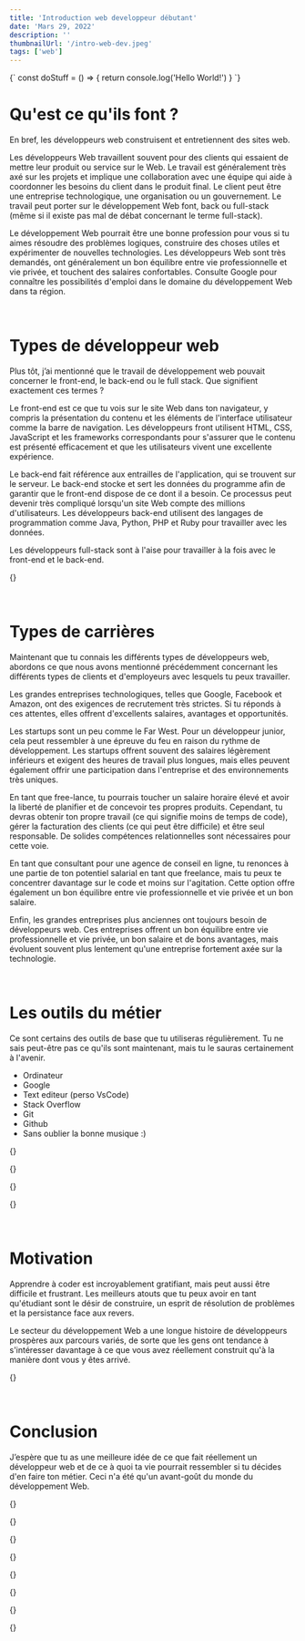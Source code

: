 ```yaml
---
title: 'Introduction web developpeur débutant'
date: 'Mars 29, 2022'
description: ''
thumbnailUrl: '/intro-web-dev.jpeg'
tags: ['web']
---
```


<SyntaxHighlighter language='javascript'>
  {`
    const doStuff = () => {
      return console.log('Hello World!')
    }
  `}
</SyntaxHighlighter>

<h1>Qu'est ce qu'ils font ?</h1>

En bref, les développeurs web construisent et entretiennent des sites web.

Les développeurs Web travaillent souvent pour des clients qui essaient de mettre leur produit ou service sur le Web.
Le travail est généralement très axé sur les projets et implique une collaboration avec une équipe qui aide à coordonner
les besoins du client dans le produit final. Le client peut être une entreprise technologique, une organisation ou un gouvernement.
Le travail peut porter sur le développement Web font, back ou full-stack (même si il existe pas mal de débat concernant le terme full-stack).

Le développement Web pourrait être une bonne profession pour vous si tu aimes résoudre des problèmes logiques, construire des
choses utiles et expérimenter de nouvelles technologies. Les développeurs Web sont très demandés, ont généralement un bon équilibre entre
vie professionnelle et vie privée, et touchent des salaires confortables. Consulte Google pour connaître les possibilités d'emploi dans le domaine
du développement Web dans ta région.

<br />

<h1>Types de développeur web</h1>

Plus tôt, j’ai mentionné que le travail de développement web pouvait concerner le front-end, le back-end ou le full stack. Que signifient exactement ces termes ?

Le front-end est ce que tu vois sur le site Web dans ton navigateur, y compris la présentation du contenu et les éléments de
l'interface utilisateur comme la barre de navigation. Les développeurs front utilisent HTML, CSS, JavaScript et les frameworks correspondants
pour s'assurer que le contenu est présenté efficacement et que les utilisateurs vivent une excellente expérience.

Le back-end fait référence aux entrailles de l'application, qui se trouvent sur le serveur. Le back-end stocke et sert les données
du programme afin de garantir que le front-end dispose de ce dont il a besoin. Ce processus peut devenir très compliqué lorsqu'un site Web
compte des millions d'utilisateurs. Les développeurs back-end utilisent des langages de programmation comme Java, Python, PHP et Ruby pour travailler avec les données.

Les développeurs full-stack sont à l'aise pour travailler à la fois avec le front-end et le back-end.

{<LinkPreviewer
    href='https://www.udacity.com/blog/2020/12/front-end-vs-back-end-vs-full-stack-web-developers.html'
    image='https://www.udacity.com/blog/wp-content/uploads/2021/07/Screen-Shot-2021-07-01-at-2.05.33-PM-632x630.png.webp'
    title='Front-End vs Back-End vs Full Stack'
    text='You open a new browser tab, type in a URL, and press enter. The site loads instantly. It nearly takes your breath away with its ultra-clean layout, well-constructed pages, and impressive visuals. The people responsible for every part of that experience? Web developers.   '
/>}

<br />

<h1>Types de carrières</h1>

Maintenant que tu connais les différents types de développeurs web, abordons ce que nous avons mentionné précédemment concernant les
différents types de clients et d'employeurs avec lesquels tu peux travailler.

Les grandes entreprises technologiques, telles que Google, Facebook et Amazon, ont des exigences de recrutement très strictes. Si tu
réponds à ces attentes, elles offrent d'excellents salaires, avantages et opportunités.

Les startups sont un peu comme le Far West. Pour un développeur junior, cela peut ressembler à une épreuve du feu en raison du rythme de développement.
Les startups offrent souvent des salaires légèrement inférieurs et exigent des heures de travail plus longues, mais elles peuvent également offrir une
participation dans l'entreprise et des environnements très uniques.

En tant que free-lance, tu pourrais toucher un salaire horaire élevé et avoir la liberté de planifier et de concevoir tes propres produits.
Cependant, tu devras obtenir ton propre travail (ce qui signifie moins de temps de code), gérer la facturation des clients (ce qui peut être difficile)
et être seul responsable. De solides compétences relationnelles sont nécessaires pour cette voie.

En tant que consultant pour une agence de conseil en ligne, tu renonces à une partie de ton potentiel salarial en tant que freelance,
mais tu peux te concentrer davantage sur le code et moins sur l'agitation. Cette option offre également un bon équilibre entre vie professionnelle et
vie privée et un bon salaire.

Enfin, les grandes entreprises plus anciennes ont toujours besoin de développeurs web. Ces entreprises offrent un bon équilibre entre vie professionnelle
et vie privée, un bon salaire et de bons avantages, mais évoluent souvent plus lentement qu'une entreprise fortement axée sur la technologie.

<br />

<h1>Les outils du métier</h1>

Ce sont certains des outils de base que tu utiliseras régulièrement. Tu ne sais peut-être pas ce qu'ils sont maintenant, mais tu le sauras certainement à l'avenir.

- Ordinateur
- Google
- Text editeur (perso VsCode)
- Stack Overflow
- Git
- Github
- Sans oublier la bonne musique :)

{<LinkPreviewer
    href='https://code.visualstudio.com/'
    image='https://imgs.search.brave.com/HWBwoSNXbPgqtYOYgKB3dP0uQl1XkalksewQPS1Kngk/rs:fit:1030:590:1/g:ce/aHR0cHM6Ly93d3cu/d2luZG93c2xhdGVz/dC5jb20vd3AtY29u/dGVudC91cGxvYWRz/LzIwMTcvMDIvdmlz/dWFsLXN0dWRpby1j/b2RlLnBuZw'
    title='Visual Studio Code - Code editing, Redefined'
    text='Free. Built on open source. Runs everywhere.'
/>}

{<LinkPreviewer
    href='https://stackoverflow.com/'
    image='https://imgs.search.brave.com/AOq5EXnA3ednQ0OJ_T3PYzWXPT71qnuFMBen7WBhlgs/rs:fit:1200:1200:1/g:ce/aHR0cHM6Ly9tZWRp/YS53aXJlZC5jb20v/cGhvdG9zLzU5MjZk/YjIxNzAzNGRjNWY5/MWJlY2Q2Yi9tYXN0/ZXIvd18xOTA0LGNf/bGltaXQvc28tbG9n/by1zLmpwZw'
    title='Stack Overflow - Where Developers Learn, Share & Build Careers'
    text='Stack Overflow is the largest, most trusted online community for developers to learn, share their programming knowledge, and build their careers.'
/>}

{<LinkPreviewer
    href='https://git-scm.com/'
    image='https://imgs.search.brave.com/KZuKeHwJUqEmR1odb9wLAjuEwBHD36E2lO8holg_Q6I/rs:fit:778:502:1/g:ce/aHR0cHM6Ly9jaGV0/YW5wYXRpbC5pbmZv/L3dwLWNvbnRlbnQv/dXBsb2Fkcy8yMDE2/LzAyL0dpdC5wbmc'
    title='Git'
    text='Git is a free and open source distributed version control system designed to handle everything from small to very large projects with speed and efficiency.'
/>}

{<LinkPreviewer
    href='https://github.com/'
    image='https://imgs.search.brave.com/Zp-hesRZ-hhEvbyJrFaKbXtGmLB1vKiqvUkzUObpiu8/rs:fit:1000:562:1/g:ce/aHR0cHM6Ly9pcS5v/cGVuZ2VudXMub3Jn/L2NvbnRlbnQvaW1h/Z2VzLzIwMjAvMTAv/Z2l0aHViLWxvZ28u/cG5n'
    title='Github: Where the world builds software'
    text='Github is where over 73 million developers, shape the future of software, together. Contribute to the open source community, manage your Git'
/>}

<br />

<h1>Motivation</h1>

Apprendre à coder est incroyablement gratifiant, mais peut aussi être difficile et frustrant. Les meilleurs atouts que tu peux avoir en tant qu'étudiant
sont le désir de construire, un esprit de résolution de problèmes et la persistance face aux revers.

Le secteur du développement Web a une longue histoire de développeurs prospères aux parcours variés, de sorte que les gens ont tendance à s'intéresser davantage à
ce que vous avez réellement construit qu'à la manière dont vous y êtes arrivé.

{<LinkPreviewer
    href='https://web.archive.org/web/20160925155912/http://www.happybearsoftware.com/how-to-get-a-programmer-job.html'
    image='https://images.unsplash.com/photo-1602992708529-c9fdb12905c9?ixlib=rb-1.2.1&ixid=MnwxMjA3fDB8MHxwaG90by1wYWdlfHx8fGVufDB8fHx8&auto=format&fit=crop&w=1170&q=80'
    title='How to get a job as a web developer'
    text='In 2008 I moved to the UK after two years of teaching English in Japan. I was newly married with no job and little of my own money. While teaching English and in university I had done some freelance web development work'
/>}

<br />

<h1>Conclusion</h1>

J’espère que tu as une meilleure idée de ce que fait réellement un développeur web et de ce à quoi ta vie pourrait ressembler si tu décides d'en faire ton métier.
Ceci n'a été qu'un avant-goût du monde du développement Web.

{<LinkPreviewer
    href='https://www.thinkful.com/blog/why-learning-to-code-is-so-damn-hard/'
    image='https://s3.amazonaws.com/tf-nightingale/2020/03/LearningToCode_20200306_Blog_Header.jpg'
    title='Why Learning to Code is So Damn Hard'
    text="Quincy Larson was just a 'guy in a suit in an office' and decided he wanted to learn how to code. So he asked around. He started by picking up a bit of Ruby then found himself skimming through other languages"
/>}

{<LinkPreviewer
    href='https://www.quora.com/Computer-Programming/How-can-I-become-a-really-good-web-developer-starting-from-now-at-age-20-before-age-25'
    image='https://images.unsplash.com/photo-1546146830-2cca9512c68e?ixlib=rb-1.2.1&ixid=MnwxMjA3fDB8MHxwaG90by1wYWdlfHx8fGVufDB8fHx8&auto=format&fit=crop&w=880&q=80'
    title='How can I become a really good web developer'
    text="Couldn't be happier that you're interested in web development. I like some of the other answers I see, but I feel like there are still major pieces missing to the puzzle."
/>}

{<LinkPreviewer
    href='https://www.quora.com/Computer-Programming/How-can-I-become-a-really-good-web-developer-starting-from-now-at-age-20-before-age-25'
    image='https://images.unsplash.com/photo-1571525772384-7710e997fa99?ixlib=rb-1.2.1&ixid=MnwxMjA3fDB8MHxwaG90by1wYWdlfHx8fGVufDB8fHx8&auto=format&fit=crop&w=1170&q=80'
    title='What makes an excellent web developer? What qualities do people look for in their staff, consultants, and freelance contractors when they hire a web developer to build a Web site?'
    text="The Hacker Mindset - a person who loves to work out how things work"
/>}

{<LinkPreviewer
    href='https://jaredthenerd.com/2013/05/what-makes-a-good-developer/'
    image='https://jaredthenerd.com/2013/05/What-Makes-A-Good-Developer/holy-crap-sackboy.jpg'
    title='What Makes A Good Developer?'
    text="There’s (hopefully) a good title to get attention. I’ve been spending some time thinking about this lately. Part of being involved in the hiring process "
/>}

{<LinkPreviewer
    href='https://www.freecodecamp.org/news/things-i-wish-someone-had-told-me-when-i-was-learning-how-to-code-565fc9dcb329/'
    image='https://cdn-media-2.freecodecamp.org/w1280/5f9cb9ef740569d1a4caf515.jpg'
    title='Things I Wish Someone Had Told Me When I Was Learning How to Code'
    text="Knowing how to code is mostly about building things, and the path is a lot clearer when you have a sense of the end goal. If your goal is learn to code"
/>}

{<LinkPreviewer
    href='https://techcrunch.com/2014/05/24/dont-believe-anyone-who-tells-you-learning-to-code-is-easy/?guccounter=1'
    image='https://techcrunch.com/wp-content/uploads/2014/05/rage-programming2-e1400706223602.jpg'
    title='Don’t Believe Anyone Who Tells You Learning To Code Is Easy'
    text="One of the most dangerous things I’ve seen happen to people who are just starting to code is being told that it’s easy."
/>}

{<LinkPreviewer
    href='https://codequizzes.wordpress.com/2013/04/28/deliberate-programming-practice/'
    image='https://images.unsplash.com/photo-1475275166152-f1e8005f9854?ixlib=rb-1.2.1&ixid=MnwxMjA3fDB8MHxwaG90by1wYWdlfHx8fGVufDB8fHx8&auto=format&fit=crop&w=1172&q=80'
    title='Deliberate Programming Practice'
    text="Malcolm Gladwell famously proclaimed that it takes 10,000 hours of deliberate practice to achieve mastery in a craft and Peter Norvig cited this finding"
/>}

{<LinkPreviewer
    href='https://github.com/kamranahmedse/developer-roadmap'
    image='https://avatars.githubusercontent.com/u/4921183?v=4'
    title='Developer Roadmap'
    text="Community driven roadmaps, articles and resources for developers"
/>}
